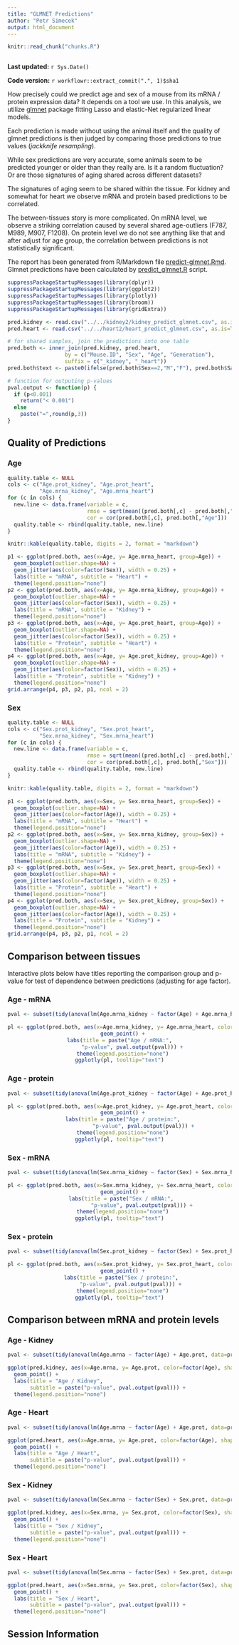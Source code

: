 ```yaml
---
title: "GLMNET Predictions"
author: "Petr Simecek"
output: html_document
---
```


```r
knitr::read_chunk("chunks.R")
```

```r
```

**Last updated:** `r Sys.Date()`

**Code version:** `r workflowr::extract_commit(".", 1)$sha1`


How precisely could we predict age and sex of a mouse from its mRNA / protein expression data? It depends on a tool we use. In this analysis, we utilize [glmnet](https://cran.r-project.org/web/packages/glmnet/index.html) package fitting Lasso and elastic-Net regularized linear models. 

Each prediction is made without using the animal itself and the quality of glmnet predictions is then judged by comparing those predictions to true values (*jackknife resampling*). 

While sex predictions are very accurate, some animals seem to be predicted younger or older than they really are. Is it a random fluctuation? Or are those signatures of aging shared across different datasets?

The signatures of aging seem to be shared within the tissue. For kidney and somewhat for heart we observe mRNA and protein based predictions to be correlated.

The between-tissues story is more complicated. On mRNA level, we observe a striking correlation caused by several shared age-outliers (F787, M989, M907, F1208). On protein level we do not see anything like that and after adjust for age group, the correlation between predictions is not statistically significant. 

The report has been generated from R/Markdown file [predict-glmnet.Rmd](https://github.com/simecek/TheAgingProteome/blob/master/analysis/predict-glmnet.Rmd). Glmnet predictions have been calculated by [predict_glmnet.R](https://github.com/simecek/TheAgingProteome/blob/master/code/predict_glmnet.R) script.

```r
suppressPackageStartupMessages(library(dplyr))
suppressPackageStartupMessages(library(ggplot2))
suppressPackageStartupMessages(library(plotly))
suppressPackageStartupMessages(library(broom))
suppressPackageStartupMessages(library(gridExtra))

pred.kidney <- read.csv("../../kidney2/kidney_predict_glmnet.csv", as.is=TRUE)
pred.heart <- read.csv("../../heart2/heart_predict_glmnet.csv", as.is=TRUE)

# for shared samples, join the predictions into one table
pred.both <- inner_join(pred.kidney, pred.heart, 
                  by = c("Mouse.ID", "Sex", "Age", "Generation"),
                  suffix = c("_kidney", "_heart"))
pred.both$text <- paste0(ifelse(pred.both$Sex==2,"M","F"), pred.both$Sample.Number_kidney)

# function for outputing p-values
pval.output <- function(p) {
  if (p<0.001) 
    return("< 0.001") 
  else 
    paste("=",round(p,3))
}

```


## Quality of Predictions

### Age

```r
quality.table <- NULL
cols <- c("Age.prot_kidney", "Age.prot_heart", 
          "Age.mrna_kidney", "Age.mrna_heart")
for (c in cols) {
  new.line <- data.frame(variable = c,
                         rmse = sqrt(mean((pred.both[,c] - pred.both[,"Age"])^2)),
                         cor = cor(pred.both[,c], pred.both[,"Age"]))
  quality.table <- rbind(quality.table, new.line)
}

knitr::kable(quality.table, digits = 2, format = "markdown")
```

```r
p1 <- ggplot(pred.both, aes(x=Age, y= Age.mrna_heart, group=Age)) +
  geom_boxplot(outlier.shape=NA) +
  geom_jitter(aes(color=factor(Sex)), width = 0.25) +
  labs(title = "mRNA", subtitle = "Heart") +
  theme(legend.position="none")
p2 <- ggplot(pred.both, aes(x=Age, y= Age.mrna_kidney, group=Age)) +
  geom_boxplot(outlier.shape=NA) +
  geom_jitter(aes(color=factor(Sex)), width = 0.25) +
  labs(title = "mRNA", subtitle = "Kidney") +
  theme(legend.position="none")
p3 <- ggplot(pred.both, aes(x=Age, y= Age.prot_heart, group=Age)) +
  geom_boxplot(outlier.shape=NA) +
  geom_jitter(aes(color=factor(Sex)), width = 0.25) +
  labs(title = "Protein", subtitle = "Heart") +
  theme(legend.position="none")
p4 <- ggplot(pred.both, aes(x=Age, y= Age.prot_kidney, group=Age)) +
  geom_boxplot(outlier.shape=NA) +
  geom_jitter(aes(color=factor(Sex)), width = 0.25) +
  labs(title = "Protein", subtitle = "Kidney") +
  theme(legend.position="none")
grid.arrange(p4, p3, p2, p1, ncol = 2)
```


### Sex 

```r
quality.table <- NULL
cols <- c("Sex.prot_kidney", "Sex.prot_heart", 
          "Sex.mrna_kidney", "Sex.mrna_heart")
for (c in cols) {
  new.line <- data.frame(variable = c,
                         rmse = sqrt(mean((pred.both[,c] - pred.both[,"Sex"])^2)),
                         cor = cor(pred.both[,c], pred.both[,"Sex"]))
  quality.table <- rbind(quality.table, new.line)
}

knitr::kable(quality.table, digits = 2, format = "markdown")
```

```r
p1 <- ggplot(pred.both, aes(x=Sex, y= Sex.mrna_heart, group=Sex)) +
  geom_boxplot(outlier.shape=NA) +
  geom_jitter(aes(color=factor(Age)), width = 0.25) +
  labs(title = "mRNA", subtitle = "Heart") +
  theme(legend.position="none")
p2 <- ggplot(pred.both, aes(x=Sex, y= Sex.mrna_kidney, group=Sex)) +
  geom_boxplot(outlier.shape=NA) +
  geom_jitter(aes(color=factor(Age)), width = 0.25) +
  labs(title = "mRNA", subtitle = "Kidney") +
  theme(legend.position="none")
p3 <- ggplot(pred.both, aes(x=Sex, y= Sex.prot_heart, group=Sex)) +
  geom_boxplot(outlier.shape=NA) +
  geom_jitter(aes(color=factor(Age)), width = 0.25) +
  labs(title = "Protein", subtitle = "Heart") +
  theme(legend.position="none")
p4 <- ggplot(pred.both, aes(x=Sex, y= Sex.prot_kidney, group=Sex)) +
  geom_boxplot(outlier.shape=NA) +
  geom_jitter(aes(color=factor(Age)), width = 0.25) +
  labs(title = "Protein", subtitle = "Kidney") +
  theme(legend.position="none")
grid.arrange(p4, p3, p2, p1, ncol = 2)
```

## Comparison between tissues 

Interactive plots below have titles reporting the comparison group and p-value for test of dependence between predictions (adjusting for age factor).

### Age - mRNA

<center>
```r
pval <- subset(tidy(anova(lm(Age.mrna_kidney ~ factor(Age) + Age.mrna_heart, data=pred.both))), term=="Age.mrna_heart")$p.value

pl <- ggplot(pred.both, aes(x=Age.mrna_kidney, y= Age.mrna_heart, color=factor(Age), shape=factor(Sex), text=text)) +
  geom_point() +
  labs(title = paste("Age / mRNA:",  
        "p-value", pval.output(pval))) +
  theme(legend.position="none")
ggplotly(pl, tooltip="text")
```
</center>

### Age - protein

<center>
```r
pval <- subset(tidy(anova(lm(Age.prot_kidney ~ factor(Age) + Age.prot_heart, data=pred.both))), term=="Age.prot_heart")$p.value

pl <- ggplot(pred.both, aes(x=Age.prot_kidney, y= Age.prot_heart, color=factor(Age), shape=factor(Sex), text=text)) +
  geom_point() +
  labs(title = paste("Age / protein:",
               "p-value", pval.output(pval))) +
  theme(legend.position="none")
ggplotly(pl, tooltip="text")
```
</center>

### Sex - mRNA

<center>
```r
pval <- subset(tidy(anova(lm(Sex.mrna_kidney ~ factor(Sex) + Sex.mrna_heart, data=pred.both))), term=="Sex.mrna_heart")$p.value

pl <- ggplot(pred.both, aes(x=Sex.mrna_kidney, y= Sex.mrna_heart, color=factor(Sex), shape=factor(Age)), text=text) +
  geom_point() +
  labs(title = paste("Sex / mRNA:", 
              "p-value", pval.output(pval))) +
  theme(legend.position="none")
ggplotly(pl, tooltip="text")
```
</center>

### Sex - protein

<center>
```r
pval <- subset(tidy(anova(lm(Sex.prot_kidney ~ factor(Sex) + Sex.prot_heart, data=pred.both))), term=="Sex.prot_heart")$p.value

pl <- ggplot(pred.both, aes(x=Sex.prot_kidney, y= Sex.prot_heart, color=factor(Sex), shape=factor(Age), text=text)) +
  geom_point() +
  labs(title = paste("Sex / protein:", 
       "p-value", pval.output(pval))) +
  theme(legend.position="none")
ggplotly(pl, tooltip="text")
```
</center>

## Comparison between mRNA and protein levels

### Age - Kidney

```r
pval <- subset(tidy(anova(lm(Age.mrna ~ factor(Age) + Age.prot, data=pred.kidney))), term=="Age.prot")$p.value

ggplot(pred.kidney, aes(x=Age.mrna, y= Age.prot, color=factor(Age), shape=factor(Sex))) +
  geom_point() +
  labs(title = "Age / Kidney", 
       subtitle = paste("p-value", pval.output(pval))) +
  theme(legend.position="none")
```

### Age - Heart

```r
pval <- subset(tidy(anova(lm(Age.mrna ~ factor(Age) + Age.prot, data=pred.heart))), term=="Age.prot")$p.value

ggplot(pred.heart, aes(x=Age.mrna, y= Age.prot, color=factor(Age), shape=factor(Sex))) +
  geom_point() +
  labs(title = "Age / Heart", 
       subtitle = paste("p-value", pval.output(pval))) +
  theme(legend.position="none")
```

### Sex - Kidney

```r
pval <- subset(tidy(anova(lm(Sex.mrna ~ factor(Sex) + Sex.prot, data=pred.kidney))), term=="Sex.prot")$p.value

ggplot(pred.kidney, aes(x=Sex.mrna, y= Sex.prot, color=factor(Sex), shape=factor(Age))) +
  geom_point() +
  labs(title = "Sex / Kidney", 
       subtitle = paste("p-value", pval.output(pval))) +
  theme(legend.position="none")
```

### Sex - Heart

```r
pval <- subset(tidy(anova(lm(Sex.mrna ~ factor(Sex) + Sex.prot, data=pred.heart))), term=="Sex.prot")$p.value

ggplot(pred.heart, aes(x=Sex.mrna, y= Sex.prot, color=factor(Sex), shape=factor(Age))) +
  geom_point() +
  labs(title = "Sex / Heart", 
       subtitle = paste("p-value", pval.output(pval))) +
  theme(legend.position="none")
```

## Session Information

```r
```
